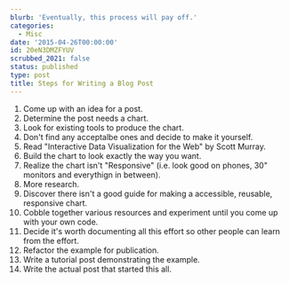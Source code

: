 ```yaml
---
blurb: 'Eventually, this process will pay off.'
categories:
  - Misc
date: '2015-04-26T00:00:00'
id: 20eN3DMZFYUV
scrubbed_2021: false
status: published
type: post
title: Steps for Writing a Blog Post
---
```


1. Come up with an idea for a post. 
2. Determine the post needs a chart. 
3. Look for existing tools to produce the chart.
4. Don't find any acceptalbe ones and decide to make it yourself.
5. Read "Interactive Data Visualization for the Web" by Scott Murray.
6. Build the chart to look exactly the way you want.
6. Realize the chart isn't "Responsive" (i.e. look good on phones, 30" monitors and everythign in between).
7. More research.
8. Discover there isn't a good guide for making a accessible, reusable, responsive chart. 
9. Cobble together various resources and experiment until you come up with your own code. 
10. Decide it's worth documenting all this effort so other people can learn from the effort. 
11. Refactor the example for publication. 
12. Write a tutorial post demonstrating the example. 
13. Write the actual post that started this all. 









<!-- 

{% photo /i/aws-20120714--0630-03.jpg caption:"Fifty down. Fifty or so more to go..."%} 

-->



<!--

{% highlight json %}

[
  {
    "caption": "Plugin Unit Tests",
    "command": "plugin_unit_test"
  } 
]

{% endhighlight %}

-->
